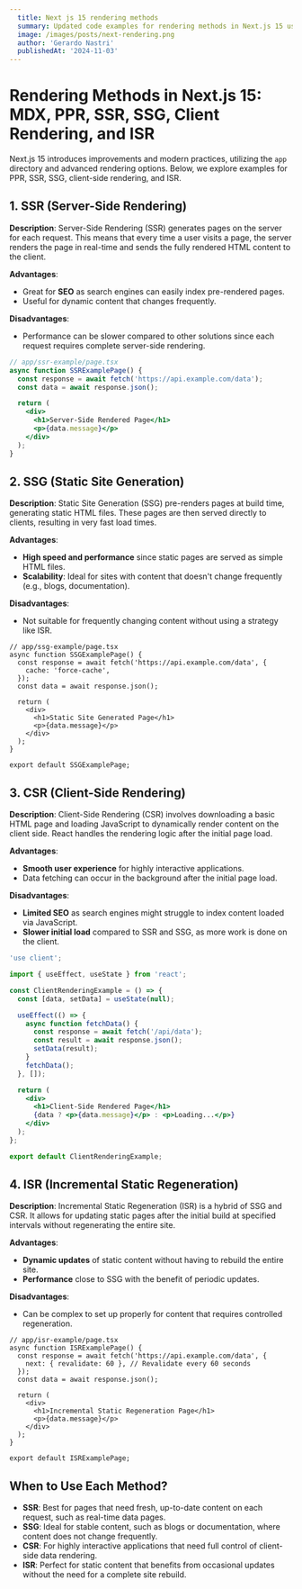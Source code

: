 ```yaml
---
  title: Next js 15 rendering methods
  summary: Updated code examples for rendering methods in Next.js 15 using the app router and modern practices.
  image: /images/posts/next-rendering.png
  author: 'Gerardo Nastri'
  publishedAt: '2024-11-03'
---
```


# Rendering Methods in Next.js 15: MDX, PPR, SSR, SSG, Client Rendering, and ISR
Next.js 15 introduces improvements and modern practices, utilizing the `app` directory and advanced rendering options. Below, we explore examples for PPR, SSR, SSG, client-side rendering, and ISR.

## 1. **SSR (Server-Side Rendering)**

**Description**: Server-Side Rendering (SSR) generates pages on the server for each request. This means that every time a user visits a page, the server renders the page in real-time and sends the fully rendered HTML content to the client.

**Advantages**:

* Great for **SEO** as search engines can easily index pre-rendered pages.
* Useful for dynamic content that changes frequently.

**Disadvantages**:

* Performance can be slower compared to other solutions since each request requires complete server-side rendering.
```jsx
// app/ssr-example/page.tsx
async function SSRExamplePage() {
  const response = await fetch('https://api.example.com/data');
  const data = await response.json();

  return (
    <div>
      <h1>Server-Side Rendered Page</h1>
      <p>{data.message}</p>
    </div>
  );
}
```

## 2. **SSG (Static Site Generation)**

**Description**: Static Site Generation (SSG) pre-renders pages at build time, generating static HTML files. These pages are then served directly to clients, resulting in very fast load times.

**Advantages**:

* **High speed and performance** since static pages are served as simple HTML files.
* **Scalability**: Ideal for sites with content that doesn't change frequently (e.g., blogs, documentation).

**Disadvantages**:

* Not suitable for frequently changing content without using a strategy like ISR.

```tsx
// app/ssg-example/page.tsx
async function SSGExamplePage() {
  const response = await fetch('https://api.example.com/data', {
    cache: 'force-cache',
  });
  const data = await response.json();

  return (
    <div>
      <h1>Static Site Generated Page</h1>
      <p>{data.message}</p>
    </div>
  );
}

export default SSGExamplePage;
```

## 3. **CSR (Client-Side Rendering)**

**Description**: Client-Side Rendering (CSR) involves downloading a basic HTML page and loading JavaScript to dynamically render content on the client side. React handles the rendering logic after the initial page load.

**Advantages**:

* **Smooth user experience** for highly interactive applications.
* Data fetching can occur in the background after the initial page load.

**Disadvantages**:

* **Limited SEO** as search engines might struggle to index content loaded via JavaScript.
* **Slower initial load** compared to SSR and SSG, as more work is done on the client.

```jsx
'use client';

import { useEffect, useState } from 'react';

const ClientRenderingExample = () => {
  const [data, setData] = useState(null);

  useEffect(() => {
    async function fetchData() {
      const response = await fetch('/api/data');
      const result = await response.json();
      setData(result);
    }
    fetchData();
  }, []);

  return (
    <div>
      <h1>Client-Side Rendered Page</h1>
      {data ? <p>{data.message}</p> : <p>Loading...</p>}
    </div>
  );
};

export default ClientRenderingExample;
```

## 4. **ISR (Incremental Static Regeneration)**

**Description**: Incremental Static Regeneration (ISR) is a hybrid of SSG and CSR. It allows for updating static pages after the initial build at specified intervals without regenerating the entire site.

**Advantages**:

* **Dynamic updates** of static content without having to rebuild the entire site.
* **Performance** close to SSG with the benefit of periodic updates.

**Disadvantages**:

* Can be complex to set up properly for content that requires controlled regeneration.
```tsx
// app/isr-example/page.tsx
async function ISRExamplePage() {
  const response = await fetch('https://api.example.com/data', {
    next: { revalidate: 60 }, // Revalidate every 60 seconds
  });
  const data = await response.json();

  return (
    <div>
      <h1>Incremental Static Regeneration Page</h1>
      <p>{data.message}</p>
    </div>
  );
}

export default ISRExamplePage;
```

## **When to Use Each Method?**

* **SSR**: Best for pages that need fresh, up-to-date content on each request, such as real-time data pages.
* **SSG**: Ideal for stable content, such as blogs or documentation, where content does not change frequently.
* **CSR**: For highly interactive applications that need full control of client-side data rendering.
* **ISR**: Perfect for static content that benefits from occasional updates without the need for a complete site rebuild.
